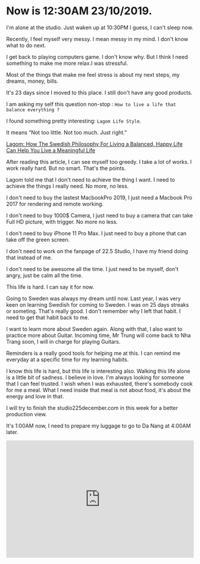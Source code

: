 
<div className={styles["Welcome"]}>

# Now is 12:30AM 23/10/2019.

I'm alone at the studio. Just waken up at 10:30PM I guess, I can't sleep now.

Recently, I feel myself very messy. I mean messy in my mind. I don't know what to do next.

I get back to playing computers game. I don't know why. But I think I need something to make me more relax.I was stressful.

Most of the things that make me feel stress is about my next steps, my dreams, money, bills.

It's 23 days since I moved to this place. I still don't have any good products.

I am asking my self this question non-stop : `How to live a life that balance everything ?`

I found something pretty interesting: `Lagom Life Style`.

It means “Not too little. Not too much. Just right.”

[Lagom: How The Swedish Philosophy For Living a Balanced, Happy Life Can Help You Live a Meaningful Life](https://medium.com/thrive-global/lagom-the-swedish-philosophy-for-living-a-happy-life-might-just-help-you-live-a-more-balanced-and-9bed612b4f7c)

After reading this article, I can see myself too greedy. I take a lot of works. I work really hard. But no smart. That's the points.

Lagom told me that I don't need to achieve the thing I want. I need to achieve the things I really need. No more, no less.

I don't need to buy the lastest MacbookPro 2019, I just need a Macbook Pro 2017 for rendering and remote working. 

I don't need to buy 1000$ Camera, I just need to buy a camera that can take Full HD picture, with trigger. No more no less.

I don't need to buy iPhone 11 Pro Max. I just need to buy a phone that can take off the green screen. 

I don't need to work on the fanpage of 22.5 Studio, I have my friend doing that instead of me.

I don't need to be awesome all the time. I just need to be myself, don't angry, just be calm all the time.

This life is hard. I can say it for now.


Going to Sweden was always my dream until now. Last year, I was very keen on learning Swedish for coming to Sweden. I was on 25 days streaks or someting. That's really good. I don't remember why I left that habit. I need to get that habit back to me.

I want to learn more about Sweden again. Along with that, I also want to practice more about Guitar. Incoming time, Mr Trung will come back to Nha Trang soon, I will in charge for playing Guitars.

Reminders is a really good tools for helping me at this. I can remind me everyday at a specific time for my learning habits.


I know this life is hard, but this life is interesting also. Walking this life alone is a little bit of sadness. I believe in love. I'm always looking for someone that I can feel trusted. I wish when I was exhausted, there's somebody cook for me a meal. What I need inside that meal is not about food, it's about the energy and love in that. 

I will try to finish the studio225december.com in this week for a better production view.

It's 1:00AM now, I need to prepare my luggage to go to Da Nang at 4:00AM later.

<iframe width="100%" height="315" src="https://www.youtube.com/embed/9ue3GFfr_C8" frameborder="0" allow="accelerometer; autoplay; encrypted-media; gyroscope; picture-in-picture" allowfullscreen></iframe>

</div>
